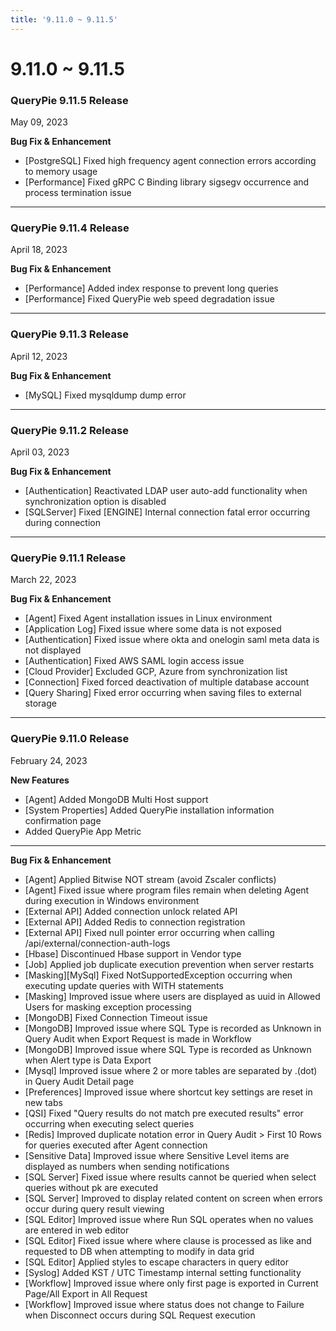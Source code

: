 ```yaml
---
title: '9.11.0 ~ 9.11.5'
---
```


# 9.11.0 ~ 9.11.5

### QueryPie 9.11.5 Release

May 09, 2023

**Bug Fix & Enhancement**

* [PostgreSQL] Fixed high frequency agent connection errors according to memory usage
* [Performance] Fixed gRPC C Binding library sigsegv occurrence and process termination issue


---

### QueryPie 9.11.4 Release

April 18, 2023

**Bug Fix & Enhancement**

* [Performance] Added index response to prevent long queries
* [Performance] Fixed QueryPie web speed degradation issue


---

### QueryPie 9.11.3 Release

April 12, 2023

**Bug Fix & Enhancement**

* [MySQL] Fixed mysqldump dump error


---

### QueryPie 9.11.2 Release

April 03, 2023

**Bug Fix & Enhancement**

* [Authentication] Reactivated LDAP user auto-add functionality when synchronization option is disabled
* [SQLServer] Fixed [ENGINE] Internal connection fatal error occurring during connection


---

### QueryPie 9.11.1 Release

March 22, 2023

**Bug Fix & Enhancement**

* [Agent] Fixed Agent installation issues in Linux environment
* [Application Log] Fixed issue where some data is not exposed
* [Authentication] Fixed issue where okta and onelogin saml meta data is not displayed
* [Authentication] Fixed AWS SAML login access issue
* [Cloud Provider] Excluded GCP, Azure from synchronization list
* [Connection] Fixed forced deactivation of multiple database account
* [Query Sharing] Fixed error occurring when saving files to external storage
---

### QueryPie 9.11.0 Release

February 24, 2023

**New Features**

* [Agent] Added MongoDB Multi Host support
* [System Properties] Added QueryPie installation information confirmation page
* Added QueryPie App Metric

****

**Bug Fix & Enhancement**

* [Agent] Applied Bitwise NOT stream (avoid Zscaler conflicts)
* [Agent] Fixed issue where program files remain when deleting Agent during execution in Windows environment
* [External API] Added connection unlock related API
* [External API] Added Redis to connection registration
* [External API] Fixed null pointer error occurring when calling /api/external/connection-auth-logs
* [Hbase] Discontinued Hbase support in Vendor type
* [Job] Applied job duplicate execution prevention when server restarts
* [Masking][MySql] Fixed NotSupportedException occurring when executing update queries with WITH statements
* [Masking] Improved issue where users are displayed as uuid in Allowed Users for masking exception processing
* [MongoDB] Fixed Connection Timeout issue
* [MongoDB] Improved issue where SQL Type is recorded as Unknown in Query Audit when Export Request is made in Workflow
* [MongoDB] Improved issue where SQL Type is recorded as Unknown when Alert type is Data Export
* [Mysql] Improved issue where 2 or more tables are separated by .(dot) in Query Audit Detail page
* [Preferences] Improved issue where shortcut key settings are reset in new tabs
* [QSI] Fixed "Query results do not match pre executed results" error occurring when executing select queries
* [Redis] Improved duplicate notation error in Query Audit > First 10 Rows for queries executed after Agent connection
* [Sensitive Data] Improved issue where Sensitive Level items are displayed as numbers when sending notifications
* [SQL Server] Fixed issue where results cannot be queried when select queries without pk are executed
* [SQL Server] Improved to display related content on screen when errors occur during query result viewing
* [SQL Editor] Improved issue where Run SQL operates when no values are entered in web editor
* [SQL Editor] Fixed issue where where clause is processed as like and requested to DB when attempting to modify in data grid
* [SQL Editor] Applied styles to escape characters in query editor
* [Syslog] Added KST / UTC Timestamp internal setting functionality
* [Workflow] Improved issue where only first page is exported in Current Page/All Export in All Request
* [Workflow] Improved issue where status does not change to Failure when Disconnect occurs during SQL Request execution



